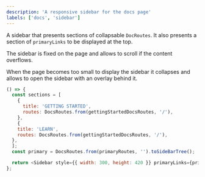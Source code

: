 ```yaml
---
description: 'A responsive sidebar for the docs page'
labels: ['docs', 'sidebar']
---
```



A sidebar that presents sections of collapsable `DocRoutes`. It also presents a section of `primaryLinks` to be displayed at the top.

The sidebar is fixed on the page and allows to scroll if the content overflows.

When the page becomes too small to display the sidebar it collapses and allows to open the sidebar with an overlay behind it.


```js live
() => {
  const sections = [
    {
      title: 'GETTING STARTED',
      routes: DocsRoutes.from(gettingStartedDocsRoutes, '/'),
    },
    {
    title: 'LEARN',
    routes: DocsRoutes.from(gettingStartedDocsRoutes, '/'),
  },
  ];
  const primary = DocsRoutes.from(primaryRoutes, '').toSideBarTree();

  return <Sidebar style={{ width: 300, height: 420 }} primaryLinks={primary} sections={sections} />;
};
```
